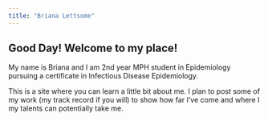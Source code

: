 ```yaml
---
title: "Briana Lettsome"
---
```


## Good Day! Welcome to my place!




My name is Briana and I am 2nd year MPH student in Epidemiology pursuing 
a certificate in Infectious Disease Epidemiology.

This is a site where you can learn a little bit about me. I plan to post some
of my work (my track record if you will) to show how far I've come and 
where I my talents can potentially take me. 


